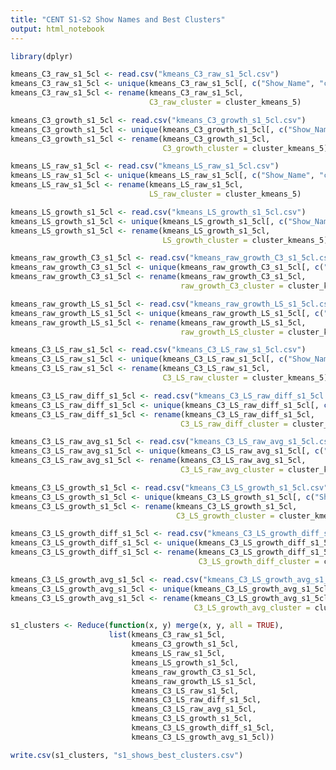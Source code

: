 ---
title: "CENT S1-S2 Show Names and Best Clusters"
output: html_notebook
---

```{r}
library(dplyr)
```

```{r}
kmeans_C3_raw_s1_5cl <- read.csv("kmeans_C3_raw_s1_5cl.csv")
kmeans_C3_raw_s1_5cl <- unique(kmeans_C3_raw_s1_5cl[, c("Show_Name", "cluster_kmeans_5")])
kmeans_C3_raw_s1_5cl <- rename(kmeans_C3_raw_s1_5cl, 
                               C3_raw_cluster = cluster_kmeans_5)

kmeans_C3_growth_s1_5cl <- read.csv("kmeans_C3_growth_s1_5cl.csv")
kmeans_C3_growth_s1_5cl <- unique(kmeans_C3_growth_s1_5cl[, c("Show_Name", "cluster_kmeans_5")])
kmeans_C3_growth_s1_5cl <- rename(kmeans_C3_growth_s1_5cl, 
                                  C3_growth_cluster = cluster_kmeans_5)

kmeans_LS_raw_s1_5cl <- read.csv("kmeans_LS_raw_s1_5cl.csv")
kmeans_LS_raw_s1_5cl <- unique(kmeans_LS_raw_s1_5cl[, c("Show_Name", "cluster_kmeans_5")])
kmeans_LS_raw_s1_5cl <- rename(kmeans_LS_raw_s1_5cl, 
                               LS_raw_cluster = cluster_kmeans_5)

kmeans_LS_growth_s1_5cl <- read.csv("kmeans_LS_growth_s1_5cl.csv")
kmeans_LS_growth_s1_5cl <- unique(kmeans_LS_growth_s1_5cl[, c("Show_Name", "cluster_kmeans_5")])
kmeans_LS_growth_s1_5cl <- rename(kmeans_LS_growth_s1_5cl, 
                                  LS_growth_cluster = cluster_kmeans_5)

kmeans_raw_growth_C3_s1_5cl <- read.csv("kmeans_raw_growth_C3_s1_5cl.csv")
kmeans_raw_growth_C3_s1_5cl <- unique(kmeans_raw_growth_C3_s1_5cl[, c("Show_Name", "cluster_kmeans_5")])
kmeans_raw_growth_C3_s1_5cl <- rename(kmeans_raw_growth_C3_s1_5cl, 
                                      raw_growth_C3_cluster = cluster_kmeans_5)

kmeans_raw_growth_LS_s1_5cl <- read.csv("kmeans_raw_growth_LS_s1_5cl.csv")
kmeans_raw_growth_LS_s1_5cl <- unique(kmeans_raw_growth_LS_s1_5cl[, c("Show_Name", "cluster_kmeans_5")])
kmeans_raw_growth_LS_s1_5cl <- rename(kmeans_raw_growth_LS_s1_5cl, 
                                      raw_growth_LS_cluster = cluster_kmeans_5)

kmeans_C3_LS_raw_s1_5cl <- read.csv("kmeans_C3_LS_raw_s1_5cl.csv")
kmeans_C3_LS_raw_s1_5cl <- unique(kmeans_C3_LS_raw_s1_5cl[, c("Show_Name", "cluster_kmeans_5")])
kmeans_C3_LS_raw_s1_5cl <- rename(kmeans_C3_LS_raw_s1_5cl, 
                                  C3_LS_raw_cluster = cluster_kmeans_5)

kmeans_C3_LS_raw_diff_s1_5cl <- read.csv("kmeans_C3_LS_raw_diff_s1_5cl.csv")
kmeans_C3_LS_raw_diff_s1_5cl <- unique(kmeans_C3_LS_raw_diff_s1_5cl[, c("Show_Name", "cluster_kmeans_5")])
kmeans_C3_LS_raw_diff_s1_5cl <- rename(kmeans_C3_LS_raw_diff_s1_5cl, 
                                      C3_LS_raw_diff_cluster = cluster_kmeans_5)

kmeans_C3_LS_raw_avg_s1_5cl <- read.csv("kmeans_C3_LS_raw_avg_s1_5cl.csv")
kmeans_C3_LS_raw_avg_s1_5cl <- unique(kmeans_C3_LS_raw_avg_s1_5cl[, c("Show_Name", "cluster_kmeans_5")])
kmeans_C3_LS_raw_avg_s1_5cl <- rename(kmeans_C3_LS_raw_avg_s1_5cl, 
                                      C3_LS_raw_avg_cluster = cluster_kmeans_5)

kmeans_C3_LS_growth_s1_5cl <- read.csv("kmeans_C3_LS_growth_s1_5cl.csv")
kmeans_C3_LS_growth_s1_5cl <- unique(kmeans_C3_LS_growth_s1_5cl[, c("Show_Name", "cluster_kmeans_5")])
kmeans_C3_LS_growth_s1_5cl <- rename(kmeans_C3_LS_growth_s1_5cl, 
                                     C3_LS_growth_cluster = cluster_kmeans_5)

kmeans_C3_LS_growth_diff_s1_5cl <- read.csv("kmeans_C3_LS_growth_diff_s1_5cl.csv")
kmeans_C3_LS_growth_diff_s1_5cl <- unique(kmeans_C3_LS_growth_diff_s1_5cl[, c("Show_Name", "cluster_kmeans_5")])
kmeans_C3_LS_growth_diff_s1_5cl <- rename(kmeans_C3_LS_growth_diff_s1_5cl, 
                                          C3_LS_growth_diff_cluster = cluster_kmeans_5)

kmeans_C3_LS_growth_avg_s1_5cl <- read.csv("kmeans_C3_LS_growth_avg_s1_5cl.csv")
kmeans_C3_LS_growth_avg_s1_5cl <- unique(kmeans_C3_LS_growth_avg_s1_5cl[, c("Show_Name", "cluster_kmeans_5")])
kmeans_C3_LS_growth_avg_s1_5cl <- rename(kmeans_C3_LS_growth_avg_s1_5cl, 
                                         C3_LS_growth_avg_cluster = cluster_kmeans_5)
```

```{r}
s1_clusters <- Reduce(function(x, y) merge(x, y, all = TRUE), 
                      list(kmeans_C3_raw_s1_5cl, 
                           kmeans_C3_growth_s1_5cl, 
                           kmeans_LS_raw_s1_5cl, 
                           kmeans_LS_growth_s1_5cl, 
                           kmeans_raw_growth_C3_s1_5cl, 
                           kmeans_raw_growth_LS_s1_5cl, 
                           kmeans_C3_LS_raw_s1_5cl, 
                           kmeans_C3_LS_raw_diff_s1_5cl, 
                           kmeans_C3_LS_raw_avg_s1_5cl, 
                           kmeans_C3_LS_growth_s1_5cl, 
                           kmeans_C3_LS_growth_diff_s1_5cl, 
                           kmeans_C3_LS_growth_avg_s1_5cl))
```

```{r}
write.csv(s1_clusters, "s1_shows_best_clusters.csv")
```
